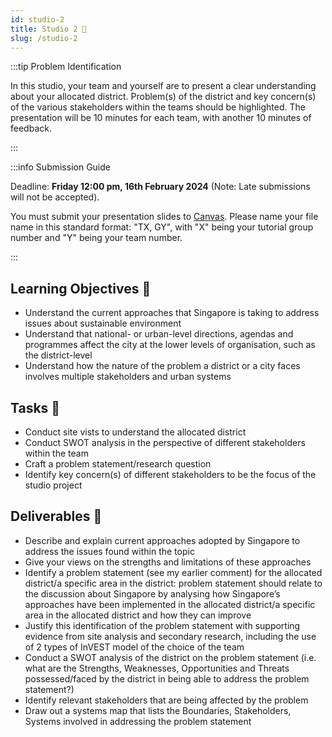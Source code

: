 ```yaml
---
id: studio-2
title: Studio 2 🎤 
slug: /studio-2
---
```





<StudioType type="presentation"/>

:::tip Problem Identification

In this studio, your team and yourself are to present a clear understanding about your allocated district. Problem(s) of the district and key concern(s) of the various stakeholders within the teams should be highlighted. The presentation will be 10 minutes for each team, with another 10 minutes of feedback.

:::

:::info Submission Guide

Deadline: **Friday 12:00 pm, 16th February 2024** (Note: Late submissions will not be accepted).

You must submit your presentation slides to [Canvas](https://canvas.nus.edu.sg/courses/52842/assignments/94279?module_item_id=284654). Please name your file name in this standard format: "TX, GY", with "X" being your tutorial group number and "Y" being your team number. 

:::

## Learning Objectives 🎯

- Understand the current approaches that Singapore is taking to address issues about sustainable environment
- Understand that national- or urban-level directions, agendas and programmes affect the city at the lower levels of organisation, such as the district-level
- Understand how the nature of the problem a district or a city faces involves multiple stakeholders and urban systems


## Tasks 🔨
- Conduct site vists to understand the allocated district 
- Conduct SWOT analysis in the perspective of different stakeholders within the team 
- Craft a problem statement/research question
- Identify key concern(s) of different stakeholders to be the focus of the studio project 

## Deliverables 📂 
- Describe and explain current approaches adopted by Singapore to address the issues found within the topic 
- Give your views on the strengths and limitations of these approaches 
- Identify a problem statement (see my earlier comment) for the allocated district/a specific area in the district: problem statement should relate to the discussion about Singapore by analysing how Singapore’s approaches have been implemented in the allocated district/a specific area in the allocated district and how they can improve 
- Justify this identification of the problem statement with supporting evidence from site analysis and secondary research, including the use of 2 types of InVEST model of the choice of the team
- Conduct a SWOT analysis of the district on the problem statement (i.e. what are the Strengths, Weaknesses, Opportunities and Threats possessed/faced by the district in being able to address the problem statement?)
- Identify relevant stakeholders that are being affected by the problem 
- Draw out a systems map that lists the Boundaries, Stakeholders, Systems involved in addressing the problem statement 


